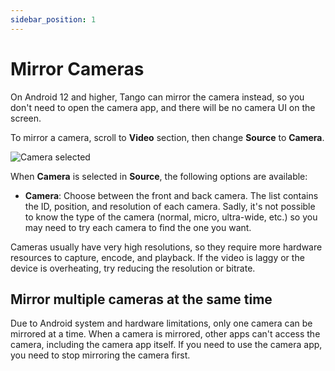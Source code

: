 ```yaml
---
sidebar_position: 1
---
```


# Mirror Cameras


<Pro/>

On Android 12 and higher, Tango can mirror the camera instead, so you don't need to open the camera app, and there will be no camera UI on the screen.

To mirror a camera, scroll to **Video** section, then change **Source** to **Camera**.

![Camera selected](camera.png)

When **Camera** is selected in **Source**, the following options are available:

* **Camera**: Choose between the front and back camera. The list contains the ID, position, and resolution of each camera. Sadly, it's not possible to know the type of the camera (normal, micro, ultra-wide, etc.) so you may need to try each camera to find the one you want.

Cameras usually have very high resolutions, so they require more hardware resources to capture, encode, and playback. If the video is laggy or the device is overheating, try reducing the resolution or bitrate.

## Mirror multiple cameras at the same time

Due to Android system and hardware limitations, only one camera can be mirrored at a time. When a camera is mirrored, other apps can't access the camera, including the camera app itself. If you need to use the camera app, you need to stop mirroring the camera first.
